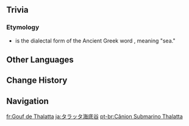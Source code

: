 {{Location Infobox
|image        = Thalatta Submarine Canyon.png
|type         = Subarea
|region       = Fontaine
|area         = Court of Fontaine Region
|map_level    = Source of All Waters: The Great Fontaine Lake
}}
{{Location Intro|description=<p></p>}}
<!--
==Quests==
{{Quests by Category List|{{subst:#titleparts:{{subst:PAGENAME}}}} Quests|heo=1}}

==Features==
===Domains===
{{Domains by Category Gallery}}

===Exploration===

===Enemies===
====Normal Bosses====
* {{Enemy|}}

====Elite Enemies====
* {{Enemy|}}

====Common Enemies====
* {{Enemy|}}

===Local Specialties===
* {{Item|}}

===Interactables===

==Puzzles==
===Puzzle Name===

==NPCs==
*

===Vendors===
*

==Descriptions==
{{Description|}}

==Soundtracks==
{{Soundtracks by Category Table|{{subst:#titleparts:{{subst:PAGENAME}}}} Soundtracks|header={{subst:#titleparts:{{subst:PAGENAME}}}}}}

==Lore==
--><!--
==Gallery==
<gallery>

</gallery>

==Video Guides==
{{EVT
|video   = 
|caption = 
}}
-->
==Trivia==
===Etymology===
* {{Lang|{{wt|θάλαττα|''Thálatta''}}|el=θάλαττα}} is the {{W|Attic Greek|Attic}} dialectal form of the Ancient Greek word {{Lang|''thálassa''|el=θάλασσα}}, meaning "sea."

==Other Languages==
{{Other Languages
|en      = Thalatta Submarine Canyon
|zhs     = 塔拉塔海谷
|zhs_rm  = Tǎlātǎ Hǎigǔ
|zht     = 塔拉塔海谷
|zht_rm  = Tǎlātǎ Hǎigǔ
|zh_tl   = Thalatta Sea Valley
|ja      = タラッタ{{Rubi|海|かい|底|てい|谷|こく}}
|ja_rm   = Taratta Kaiteikoku
|ja_tl   = Thalatta Submarine Canyon
|ko      = 탈라타 {{tt|해곡|海谷}}
|ko_rm   = 
|ko_tl   = Thalatta {{w|Trough (geology)|Trough}}
|es      = Cuenca Oceánica Thálatta
|es_tl   = Thalatta Oceanic Basin
|fr      = Gouf de Thalatta
|fr_tl   = Thalatta Submarine Canyon
|ru      = Талатская подводная долина
|ru_tl   = Thalatta Underwater Valley
|th      = Thalatta Submarine Canyon
|vi      = Hẻm Núi Ngầm Thalatta
|vi_tl   = 
|de      = Thalatta-Unterwasserschlucht
|de_tl   = Thalatta Underwater Canyon
|id      = Thalatta Submarine Canyon
|pt      = Cânion Submarino Thalatta
|pt_tl   = Thalatta Submarine Canyon
|tr      = Thalatta Denizaltı Kanyonu
|tr_tl   = Thalatta Submarine Canyon
|it      = Canyon sottomarino di Thalatta
|it_tl   = Thalatta Submarine Canyon
}}

==Change History==
{{Change History|4.0}}

==Navigation==
{{Area Navbox|Fontaine}}

[[fr:Gouf de Thalatta]]
[[ja:タラッタ海底谷]]
[[pt-br:Cânion Submarino Thalatta]]